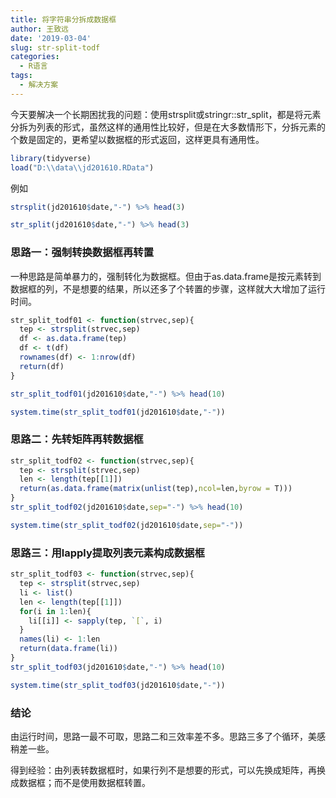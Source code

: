 ```yaml
---
title: 将字符串分拆成数据框
author: 王致远
date: '2019-03-04'
slug: str-split-todf
categories:
  - R语言
tags:
  - 解决方案
---
```


今天要解决一个长期困扰我的问题：使用strsplit或stringr::str_split，都是将元素分拆为列表的形式，虽然这样的通用性比较好，但是在大多数情形下，分拆元素的个数是固定的，更希望以数据框的形式返回，这样更具有通用性。

```r
library(tidyverse)
load("D:\\data\\jd201610.RData")
```

例如

```r
strsplit(jd201610$date,"-") %>% head(3)
```

```r
str_split(jd201610$date,"-") %>% head(3)
```

### 思路一：强制转换数据框再转置

一种思路是简单暴力的，强制转化为数据框。但由于as.data.frame是按元素转到数据框的列，不是想要的结果，所以还多了个转置的步骤，这样就大大增加了运行时间。

```r
str_split_todf01 <- function(strvec,sep){
  tep <- strsplit(strvec,sep)
  df <- as.data.frame(tep)
  df <- t(df)
  rownames(df) <- 1:nrow(df)
  return(df)
}
```

```r
str_split_todf01(jd201610$date,"-") %>% head(10)
```

```r
system.time(str_split_todf01(jd201610$date,"-"))
```

### 思路二：先转矩阵再转数据框

```r
str_split_todf02 <- function(strvec,sep){
  tep <- strsplit(strvec,sep)
  len <- length(tep[[1]])
  return(as.data.frame(matrix(unlist(tep),ncol=len,byrow = T)))
}
str_split_todf02(jd201610$date,sep="-") %>% head(10)
```

```r
system.time(str_split_todf02(jd201610$date,sep="-"))
```

### 思路三：用lapply提取列表元素构成数据框

```r
str_split_todf03 <- function(strvec,sep){
  tep <- strsplit(strvec,sep)
  li <- list()
  len <- length(tep[[1]])
  for(i in 1:len){
    li[[i]] <- sapply(tep, `[`, i)
  }
  names(li) <- 1:len
  return(data.frame(li))
}
str_split_todf03(jd201610$date,"-") %>% head(10)
```

```r
system.time(str_split_todf03(jd201610$date,"-"))
```

### 结论

由运行时间，思路一最不可取，思路二和三效率差不多。思路三多了个循环，美感稍差一些。

得到经验：由列表转数据框时，如果行列不是想要的形式，可以先换成矩阵，再换成数据框；而不是使用数据框转置。